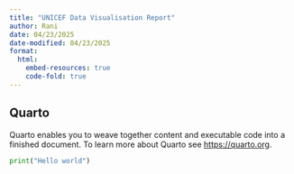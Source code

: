 ```yaml
---
title: "UNICEF Data Visualisation Report"
author: Rani
date: 04/23/2025
date-modified: 04/23/2025
format:
  html:
    embed-resources: true
    code-fold: true
---
```


## Quarto

Quarto enables you to weave together content and executable code into a finished document. To learn more about Quarto see <https://quarto.org>.

```python
print("Hello world")
```
